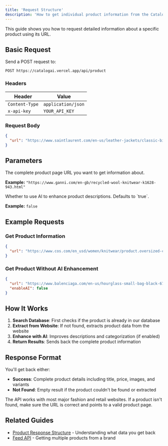 ```yaml
---
title: 'Request Structure'
description: 'How to get individual product information from the Catalog Product API'
---
```


This guide shows you how to request detailed information about a specific product using its URL.

## Basic Request

Send a POST request to:
```
POST https://catalogai.vercel.app/api/product
```

### Headers
| Header | Value |
| --- | --- |
| `Content-Type` | `application/json` |
| `x-api-key` | `YOUR_API_KEY` |

### Request Body
```json
{
  "url": "https://www.saintlaurent.com/en-us/leather-jackets/classic-biker-jacket-in-black-leather-633218Y5YA21000.html"
}
```

## Parameters

<ResponseField name="url" type="string" required>
  The complete product page URL you want to get information about.
  
  **Example:** `"https://www.ganni.com/en-gb/recycled-wool-knitwear-k1628-943.html"`
</ResponseField>

<ResponseField name="enableAI" type="boolean" optional>
  Whether to use AI to enhance product descriptions. Defaults to `true`.
  
  **Example:** `false`
</ResponseField>

## Example Requests

### Get Product Information
```json
{
  "url": "https://www.cos.com/en_usd/women/knitwear/product.oversized-cashmere-sweater-brown.1188535001.html"
}
```

### Get Product Without AI Enhancement
```json
{
  "url": "https://www.balenciaga.com/en-us/hourglass-small-bag-black-671285VB35N1000.html",
  "enableAI": false
}
```

## How It Works

1. **Search Database**: First checks if the product is already in our database
2. **Extract from Website**: If not found, extracts product data from the website
3. **Enhance with AI**: Improves descriptions and categorization (if enabled)
4. **Return Results**: Sends back the complete product information

## Response Format

You'll get back either:
- **Success**: Complete product details including title, price, images, and variants
- **Not Found**: Empty result if the product couldn't be found or extracted

<Note>
The API works with most major fashion and retail websites. If a product isn't found, make sure the URL is correct and points to a valid product page.
</Note>

## Related Guides

- [Product Response Structure](/developer-guide/product/response-structure) - Understanding what data you get back
- [Feed API](/developer-guide/feed/request-structure) - Getting multiple products from a brand 